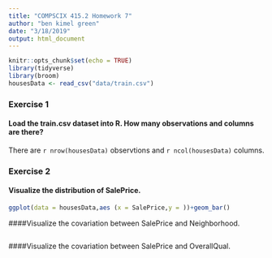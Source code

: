 ```yaml
---
title: "COMPSCIX 415.2 Homework 7"
author: "ben kimel green"
date: "3/18/2019"
output: html_document
---
```


```r
knitr::opts_chunk$set(echo = TRUE)
library(tidyverse)
library(broom)
housesData <- read_csv("data/train.csv")
```

### Exercise 1

#### Load the train.csv dataset into R. How many observations and columns are there?

There are `r nrow(housesData)` observtions and `r ncol(housesData)` columns.


### Exercise 2

#### Visualize the distribution of SalePrice.
```r
ggplot(data = housesData,aes (x = SalePrice,y = ))+geom_bar()
```

####Visualize the covariation between SalePrice and Neighborhood.
```r

```

####Visualize the covariation between SalePrice and OverallQual.
```r

```

